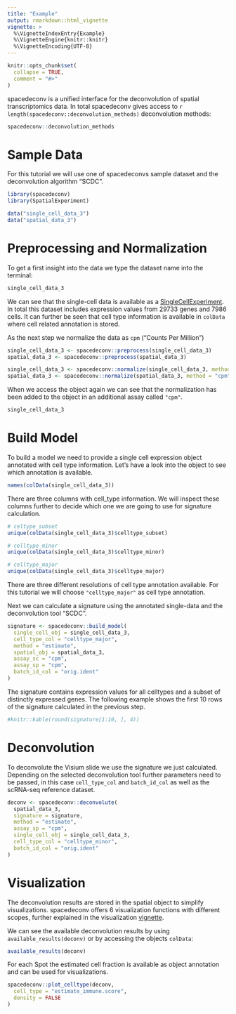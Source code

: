 ```yaml
---
title: "Example"
output: rmarkdown::html_vignette
vignette: >
  %\VignetteIndexEntry{Example}
  %\VignetteEngine{knitr::knitr}
  %\VignetteEncoding{UTF-8}
---
```

```r
knitr::opts_chunk$set(
  collapse = TRUE,
  comment = "#>"
)
```

spacedeconv is a unified interface for the deconvolution of spatial transcriptomics data. In total spacedeconv gives access to `r length(spacedeconv::deconvolution_methods)` deconvolution methods: 
```r
spacedeconv::deconvolution_methods
```

# Sample Data
For this tutorial we will use one of spacedeconvs sample dataset and the deconvolution algorithm "SCDC".
```r
library(spacedeconv)
library(SpatialExperiment)

data("single_cell_data_3")
data("spatial_data_3")
```


# Preprocessing and Normalization
To get a first insight into the data we type the dataset name into the terminal: 

```r
single_cell_data_3
```


We can see that the single-cell data is available as a [SingleCellExperiment](https://bioconductor.org/packages/release/bioc/html/SingleCellExperiment.html). In total this dataset includes expression values from 29733 genes and 7986 cells. It can further be seen that cell type information is available in `colData` where cell related annotation is stored. 

As the next step we normalize the data as `cpm` ("Counts Per Million")

```r
single_cell_data_3 <- spacedeconv::preprocess(single_cell_data_3)
spatial_data_3 <- spacedeconv::preprocess(spatial_data_3)

single_cell_data_3 <- spacedeconv::normalize(single_cell_data_3, method = "cpm")
spatial_data_3 <- spacedeconv::normalize(spatial_data_3, method = "cpm")
```

When we access the object again we can see that the normalization has been added to the object in an additional assay called `"cpm"`. 

```r
single_cell_data_3
```

# Build Model

To build a model we need to provide a single cell expression object annotated with cell type information. Let's have a look into the object to see which annotation is available. 
```r
names(colData(single_cell_data_3))
```
There are three columns with cell_type information. We will inspect these columns further to decide which one we are going to use for signature calculation. 

```r
# celtype_subset
unique(colData(single_cell_data_3)$celltype_subset)

# celltype_minor
unique(colData(single_cell_data_3)$celltype_minor)

# celltype_major
unique(colData(single_cell_data_3)$celltype_major)
```

There are three different resolutions of cell type annotation available. For this tutorial we will choose `"celltype_major"` as cell type  annotation. 

Next we can calculate a signature using the annotated single-data and the deconvolution tool "SCDC". 
```r
signature <- spacedeconv::build_model(
  single_cell_obj = single_cell_data_3,
  cell_type_col = "celltype_major",
  method = "estimate",
  spatial_obj = spatial_data_3,
  assay_sc = "cpm",
  assay_sp = "cpm",
  batch_id_col = "orig.ident"
)
```

The signature contains expression values for all celltypes and a subset of distinctly expressed genes. The following example shows the first 10 rows of the signature calculated in the previous step. 
```r
#knitr::kable(round(signature[1:10, ], 4))
```


# Deconvolution
To deconvolute the Visium slide we use the signature we just calculated. Depending on the selected deconvolution tool further parameters need to be passed, in this case `cell_type_col` and `batch_id_col` as well as the scRNA-seq reference dataset. 
```r
deconv <- spacedeconv::deconvolute(
  spatial_data_3,
  signature = signature,
  method = "estimate",
  assay_sp = "cpm",
  single_cell_obj = single_cell_data_3,
  cell_type_col = "celltype_minor",
  batch_id_col = "orig.ident"
)
```


# Visualization 

The deconvolution results are stored in the spatial object to simplify visualizations. spacedeconv offers 6 visualization functions with different scopes, further explained in the visualization [vignette](spacedeconv_visualization.html).

We can see the available deconvolution results by using `available_results(deconv)` or by accessing the objects `colData`: 

```r
available_results(deconv)
```
For each Spot the estimated cell fraction is available as object annotation and can be used for visualizations. 

```r
spacedeconv::plot_celltype(deconv,
  cell_type = "estimate_immune.score",
  density = FALSE
)
```

